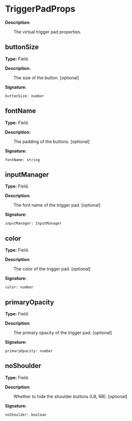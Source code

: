 
# TriggerPadProps

**Description:**

&emsp;&emsp;The virtual trigger pad properties.

## buttonSize

**Type:** Field.

**Description:**

&emsp;&emsp;The size of the button. [optional]

**Signature:**
```tl
buttonSize: number
```

## fontName

**Type:** Field.

**Description:**

&emsp;&emsp;The padding of the buttons. [optional]

**Signature:**
```tl
fontName: string
```

## inputManager

**Type:** Field.

**Description:**

&emsp;&emsp;The font name of the trigger pad. [optional]

**Signature:**
```tl
inputManager: InputManager
```

## color

**Type:** Field.

**Description:**

&emsp;&emsp;The color of the trigger pad. [optional]

**Signature:**
```tl
color: number
```

## primaryOpacity

**Type:** Field.

**Description:**

&emsp;&emsp;The primary opacity of the trigger pad. [optional]

**Signature:**
```tl
primaryOpacity: number
```

## noShoulder

**Type:** Field.

**Description:**

&emsp;&emsp;Whether to hide the shoulder buttons (LB, RB). [optional]

**Signature:**
```tl
noShoulder: boolean
```